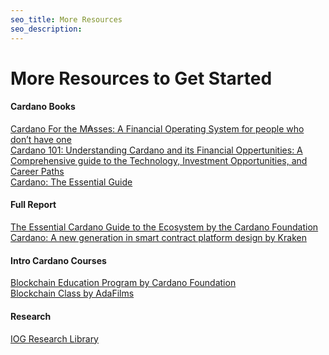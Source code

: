 ```yaml
---
seo_title: More Resources
seo_description: 
---
```


# More Resources to Get Started

#### Cardano Books
[Cardano For the M₳sses: A Financial Operating System for people who don’t have one](https://www.amazon.com/dp/B0B912X5G6)  
[Cardano 101: Understanding Cardano and its Financial Oppertunities: A Comprehensive guide to the Technology, Investment Opportunities, and Career Paths](https://www.amazon.com/dp/B0C524H491)  
[Cardano: The Essential Guide](https://www.amazon.com/dp/B0B1DSTS3X)  

#### Full Report
[The Essential Cardano Guide to the Ecosystem by the Cardano Foundation](https://landing.essentialcardano.io/guide-to-the-ecosystem)  
[Cardano: A new generation in smart contract platform design by Kraken](https://blog.kraken.com/crypto-education/kraken-intelligence/cardano-a-new-generation-in-smart-contract-platform-design)  

#### Intro Cardano Courses
[Blockchain Education Program by Cardano Foundation](https://education.cardano.org/)  
[Blockchain Class by AdaFilms](https://www.adafilms.art/blockchain-class)  

#### Research
[IOG Research Library](https://iohk.io/en/research/library/)  
